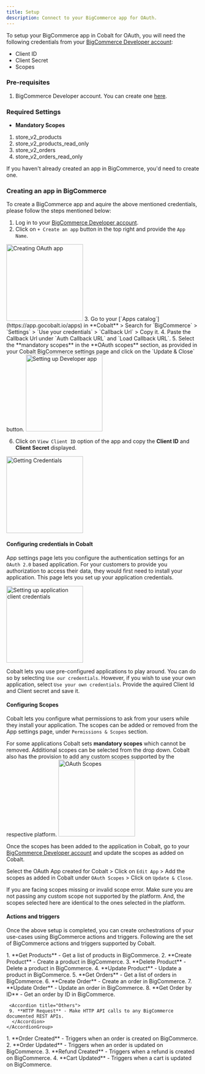 ```yaml
---
title: Setup
description: Connect to your BigCommerce app for OAuth.
---
```

To setup your BigCommerce app in Cobalt for OAuth, you will need the following credentials from your [BigCommerce Developer account](https://devtools.bigcommerce.com/my/apps):
- Client ID
- Client Secret
- Scopes

### Pre-requisites

1. BigCommerce Developer account. You can create one [here](https://www.bigcommerce.com/start-your-trial/).

### Required Settings

* **Mandatory Scopes** 
1. store_v2_products
2. store_v2_products_read_only
3. store_v2_orders
4. store_v2_orders_read_only

<Info>If you haven't already created an app in BigCommerce, you'd need to create one.</Info>

### Creating an app in BigCommerce

To create a BigCommerce app and aquire the above mentioned credentials, please follow the steps mentioned below:

1. Log in to your [BigCommerce Developer account](https://devtools.bigcommerce.com/my/apps).
2. Click on `+ Create an app` button in the top right and provide the `App Name`.
<img height="200" src="/images/Bigcommerce/big_navigation.png" alt="Creating OAuth app"/>
3. Go to your [`Apps catalog`](https://app.gocobalt.io/apps) in **Cobalt** > Search for `BigCommerce` > `Settings` > `Use your credentials` > `Callback Url` > Copy it.
4. Paste the Callback Url under `Auth Callback URL` and `Load Callback URL`.
5. Select the **mandatory scopes** in the **OAuth scopes** section, as provided in your Cobalt BigCommerce settings page and click on the `Update & Close` button.
<img height="200" src="/images/Bigcommerce/big_config.png" alt="Setting up Developer app"/>

6. Click on `View Client ID` option of the app and copy the **Client ID** and **Client Secret** displayed.
<img height="200" src="/images/Bigcommerce/big_credentials.png" alt="Getting Credentials"/>

#### Configuring credentials in Cobalt
App settings page lets you configure the authentication settings for an `OAuth 2.0` based application. For your customers to provide you authorization to access their data,
they would first need to install your application. This page lets you set up your application credentials.

<img height="200" src="/images/Bigcommerce/big_cobalt.png" alt="Setting up application client credentials"/>

Cobalt lets you use pre-configured applications to play around. You can do so by selecting `Use our credentials`. However, if you wish to use your own application,
select `Use your own credentials`. Provide the aquired Client Id and Client secret and save it.

#### Configuring Scopes
Cobalt lets you configure what permissions to ask from your users while they install your application. The scopes can be added or removed from the App settings page, under `Permissions & Scopes`
section. 

For some applications Cobalt sets **mandatory scopes** which cannot be removed. Additional scopes can be selected from the drop down. Cobalt also has the provision to add any 
custom scopes supported by the respective platform.
<img height="200" src="/images/Bigcommerce/big_scopes.png" alt="OAuth Scopes"/>

Once the scopes has been added to the application in Cobalt, go to your [BigCommerce Developer account](https://devtools.bigcommerce.com/my/apps) and update the scopes as added on Cobalt.

Select the OAuth App created for Cobalt > Click on `Edit App` > Add the scopes as added in Cobalt under `OAuth Scopes` > Click on `Update & Close`. 

<Warning>
If you are facing scopes missing or invalid scope error. Make sure you are not passing any custom scope not supported by the platform. And, the scopes selected here are
identical to the ones selected in the platform.
</Warning>

#### Actions and triggers
Once the above setup is completed, you can create orchestrations of your use-cases using BigCommerce actions and triggers. Following are the set of BigCommerce actions and triggers
supported by Cobalt.

<Tabs>
  <Tab title="Actions">
  <AccordionGroup>
  <Accordion title="Product">
     1. **Get Products** - Get a list of products in BigCommerce.
     2. **Create Product** - Create a product in BigCommerce.
     3. **Delete Product** - Delete a product in BigCommerce.
     4. **Update Product** - Update a product in BigCommerce.
     </Accordion>
     <Accordion title="Orders">
     5. **Get Orders** - Get a list of orders in BigCommerce.
     6. **Create Order** - Create an order in BigCommerce.
     7. **Update Order** - Update an order in BigCommerce.
     8. **Get Order by ID** - Get an order by ID in BigCommerce.
      </Accordion>

     <Accordion title="Others">
     9. **HTTP Request** - Make HTTP API calls to any BigCommerce documented REST APIs.
      </Accordion>
    </AccordionGroup>
  </Tab>
  
  <Tab title="Triggers">
         1. **Order Created** - Triggers when an order is created on BigCommerce.
         2. **Order Updated** - Triggers when an order is updated on BigCommerce.
         3. **Refund Created** - Triggers when a refund is created on BigCommerce.
         4. **Cart Updated** - Triggers when a cart is updated on BigCommerce.
  </Tab>
</Tabs>